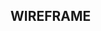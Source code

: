## WIREFRAME
<CardGrid>
  <Card
    title= "Wireframe"
    image= "/images/public/images/Wireframe.png"
    external= {true}
    variant="image"
  />
</CardGrid>